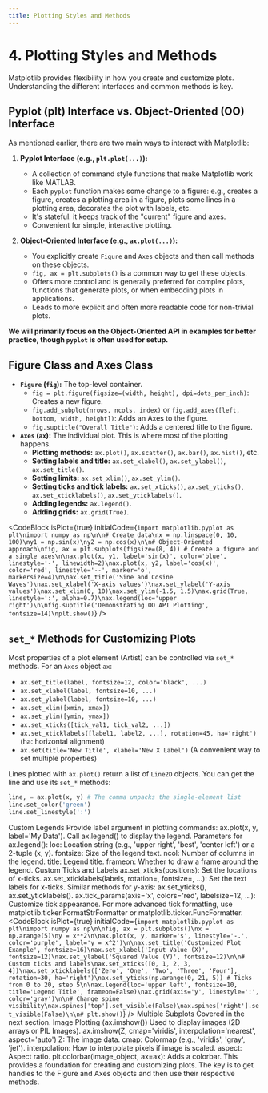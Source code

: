 ```yaml
---
title: Plotting Styles and Methods
---
```


# 4. Plotting Styles and Methods

Matplotlib provides flexibility in how you create and customize plots. Understanding the different interfaces and common methods is key.

## Pyplot (plt) Interface vs. Object-Oriented (OO) Interface

As mentioned earlier, there are two main ways to interact with Matplotlib:

1.  **Pyplot Interface (e.g., `plt.plot(...)`):**
    -   A collection of command style functions that make Matplotlib work like MATLAB.
    -   Each `pyplot` function makes some change to a figure: e.g., creates a figure, creates a plotting area in a figure, plots some lines in a plotting area, decorates the plot with labels, etc.
    -   It's stateful: it keeps track of the "current" figure and axes.
    -   Convenient for simple, interactive plotting.

2.  **Object-Oriented Interface (e.g., `ax.plot(...)`):**
    -   You explicitly create `Figure` and `Axes` objects and then call methods on these objects.
    -   `fig, ax = plt.subplots()` is a common way to get these objects.
    -   Offers more control and is generally preferred for complex plots, functions that generate plots, or when embedding plots in applications.
    -   Leads to more explicit and often more readable code for non-trivial plots.

**We will primarily focus on the Object-Oriented API in examples for better practice, though `pyplot` is often used for setup.**

## Figure Class and Axes Class

-   **`Figure` (`fig`):** The top-level container.
    -   `fig = plt.figure(figsize=(width, height), dpi=dots_per_inch)`: Creates a new figure.
    -   `fig.add_subplot(nrows, ncols, index)` or `fig.add_axes([left, bottom, width, height])`: Adds an Axes to the figure.
    -   `fig.suptitle("Overall Title")`: Adds a centered title to the figure.
-   **`Axes` (`ax`):** The individual plot. This is where most of the plotting happens.
    -   **Plotting methods:** `ax.plot()`, `ax.scatter()`, `ax.bar()`, `ax.hist()`, etc.
    -   **Setting labels and title:** `ax.set_xlabel()`, `ax.set_ylabel()`, `ax.set_title()`.
    -   **Setting limits:** `ax.set_xlim()`, `ax.set_ylim()`.
    -   **Setting ticks and tick labels:** `ax.set_xticks()`, `ax.set_yticks()`, `ax.set_xticklabels()`, `ax.set_yticklabels()`.
    -   **Adding legends:** `ax.legend()`.
    -   **Adding grids:** `ax.grid(True)`.

<CodeBlock
  isPlot={true}
  initialCode={`import matplotlib.pyplot as plt\nimport numpy as np\n\n# Create data\nx = np.linspace(0, 10, 100)\ny1 = np.sin(x)\ny2 = np.cos(x)\n\n# Object-Oriented approach\nfig, ax = plt.subplots(figsize=(8, 4)) # Create a figure and a single axes\n\nax.plot(x, y1, label='sin(x)', color='blue', linestyle='-', linewidth=2)\nax.plot(x, y2, label='cos(x)', color='red', linestyle='--', marker='o', markersize=4)\n\nax.set_title('Sine and Cosine Waves')\nax.set_xlabel('X-axis values')\nax.set_ylabel('Y-axis values')\nax.set_xlim(0, 10)\nax.set_ylim(-1.5, 1.5)\nax.grid(True, linestyle=':', alpha=0.7)\nax.legend(loc='upper right')\n\nfig.suptitle('Demonstrating OO API Plotting', fontsize=14)\nplt.show()`}
/>

## `set_*` Methods for Customizing Plots
Most properties of a plot element (Artist) can be controlled via `set_*` methods. For an `Axes` object `ax`:
-   `ax.set_title(label, fontsize=12, color='black', ...)`
-   `ax.set_xlabel(label, fontsize=10, ...)`
-   `ax.set_ylabel(label, fontsize=10, ...)`
-   `ax.set_xlim([xmin, xmax])`
-   `ax.set_ylim([ymin, ymax])`
-   `ax.set_xticks([tick_val1, tick_val2, ...])`
-   `ax.set_xticklabels([label1, label2, ...], rotation=45, ha='right')` (ha: horizontal alignment)
-   `ax.set(title='New Title', xlabel='New X Label')` (A convenient way to set multiple properties)

Lines plotted with `ax.plot()` return a list of `Line2D` objects. You can get the line and use its `set_*` methods:
```python
line, = ax.plot(x, y) # The comma unpacks the single-element list
line.set_color('green')
line.set_linestyle(':')
```

Custom Legends
Provide label argument in plotting commands: ax.plot(x, y, label='My Data').
Call ax.legend() to display the legend.
Parameters for ax.legend():
loc: Location string (e.g., 'upper right', 'best', 'center left') or a 2-tuple (x, y).
fontsize: Size of the legend text.
ncol: Number of columns in the legend.
title: Legend title.
frameon: Whether to draw a frame around the legend.
Custom Ticks and Labels
ax.set_xticks(positions): Set the locations of x-ticks.
ax.set_xticklabels(labels, rotation=, fontsize=, ...): Set the text labels for x-ticks.
Similar methods for y-axis: ax.set_yticks(), ax.set_yticklabels().
ax.tick_params(axis='x', colors='red', labelsize=12, ...): Customize tick appearance.
For more advanced tick formatting, use matplotlib.ticker.FormatStrFormatter or matplotlib.ticker.FuncFormatter.
<CodeBlock
isPlot={true}
initialCode={`import matplotlib.pyplot as plt\nimport numpy as np\n\nfig, ax = plt.subplots()\nx = np.arange(5)\ny = x**2\n\nax.plot(x, y, marker='s', linestyle='-.', color='purple', label='y = x^2')\n\nax.set_title('Customized Plot Example', fontsize=16)\nax.set_xlabel('Input Value (X)', fontsize=12)\nax.set_ylabel('Squared Value (Y)', fontsize=12)\n\n# Custom ticks and labels\nax.set_xticks([0, 1, 2, 3, 4])\nax.set_xticklabels(['Zero', 'One', 'Two', 'Three', 'Four'], rotation=30, ha='right')\nax.set_yticks(np.arange(0, 21, 5)) # Ticks from 0 to 20, step 5\n\nax.legend(loc='upper left', fontsize=10, title='Legend Title', frameon=False)\nax.grid(axis='y', linestyle=':', color='gray')\n\n# Change spine visibility\nax.spines['top'].set_visible(False)\nax.spines['right'].set_visible(False)\n\n# plt.show()`}
/>
Multiple Subplots
Covered in the next section.
Image Plotting (ax.imshow())
Used to display images (2D arrays or PIL Images).
ax.imshow(Z, cmap='viridis', interpolation='nearest', aspect='auto')
Z: The image data.
cmap: Colormap (e.g., 'viridis', 'gray', 'jet').
interpolation: How to interpolate pixels if image is scaled.
aspect: Aspect ratio.
plt.colorbar(image_object, ax=ax): Adds a colorbar.
This provides a foundation for creating and customizing plots. The key is to get handles to the Figure and Axes objects and then use their respective methods.